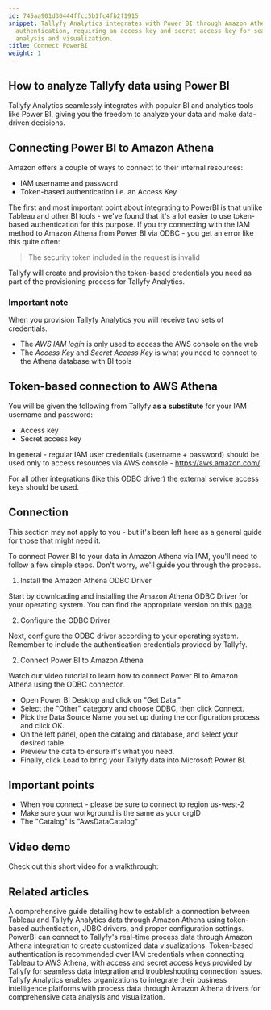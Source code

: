 ```yaml
---
id: 745aa901d30444ffcc5b1fc4fb2f1915
snippet: Tallyfy Analytics integrates with Power BI through Amazon Athena using token-based
  authentication, requiring an access key and secret access key for seamless data
  analysis and visualization.
title: Connect PowerBI
weight: 1
---
```


## How to analyze Tallyfy data using Power BI

Tallyfy Analytics seamlessly integrates with popular BI and analytics tools like Power BI, giving you the freedom to analyze your data and make data-driven decisions.

## Connecting Power BI to Amazon Athena

Amazon offers a couple of ways to connect to their internal resources:

* IAM username and password
* Token-based authentication i.e. an Access Key

The first and most important point about integrating to PowerBI is that unlike Tableau and other BI tools - we've found that it's a lot easier to use token-based authentication for this purpose. If you try connecting with the IAM method to Amazon Athena from Power BI via ODBC - you get an error like this quite often:

> The security token included in the request is invalid

Tallyfy will create and provision the token-based credentials you need as part of the provisioning process for Tallyfy Analytics.

### Important note

When you provision Tallyfy Analytics you will receive two sets of credentials.

* The _AWS IAM login_ is only used to access the AWS console on the web
* The _Access Key_ and _Secret Access Key_ is what you need to connect to the Athena database with BI tools

## Token-based connection to AWS Athena

You will be given the following from Tallyfy **as a substitute** for your IAM username and password:

* Access key
* Secret access key

In general - regular IAM user credentials (username + password) should be used only to access resources via AWS console - https://aws.amazon.com/

For all other integrations (like this ODBC driver) the external service access keys should be used.

## Connection

This section may not apply to you - but it's been left here as a general guide for those that might need it.

To connect Power BI to your data in Amazon Athena via IAM, you'll need to follow a few simple steps. Don't worry, we'll guide you through the process.

1. Install the Amazon Athena ODBC Driver

Start by downloading and installing the Amazon Athena ODBC Driver for your operating system. You can find the appropriate version on this [page](https://docs.aws.amazon.com/athena/latest/ug/connect-with-odbc.html).

2. Configure the ODBC Driver

Next, configure the ODBC driver according to your operating system.  Remember to include the authentication credentials provided by Tallyfy.

2. Connect Power BI to Amazon Athena

Watch our video tutorial to learn how to connect Power BI to Amazon Athena using the ODBC connector.

- Open Power BI Desktop and click on "Get Data."
- Select the "Other" category and choose ODBC, then click Connect.
- Pick the Data Source Name you set up during the configuration process and click OK.
- On the left panel, open the catalog and database, and select your desired table.
- Preview the data to ensure it's what you need.
- Finally, click Load to bring your Tallyfy data into Microsoft Power BI.

## Important points

* When you connect - please be sure to connect to region us-west-2
* Make sure your workground is the same as your orgID
* The "Catalog" is "AwsDataCatalog"

## Video demo

Check out this short video for a walkthrough:

<lite-vimeo videoid="359564159"></lite-vimeo>


## Related articles
<CardGrid>
<LinkTitleCard header="<b>Tableau > Connect Tableau to Tallyfy</b>" href="/products/pro/integrations/analytics/tableau/how-can-i-connect-tableau-to-my-tallyfy-data/" > A comprehensive guide detailing how to establish a connection between Tableau and Tallyfy Analytics data through Amazon Athena using token-based authentication, JDBC drivers, and proper configuration settings. </LinkTitleCard>
<LinkTitleCard header="<b>Analytics > PowerBI</b>" href="/products/pro/integrations/analytics/powerbi/" > PowerBI can connect to Tallyfy's real-time process data through Amazon Athena integration to create customized data visualizations. </LinkTitleCard>
<LinkTitleCard header="<b>Tableau > Troubleshoot issues</b>" href="/products/pro/integrations/analytics/tableau/how-to-troubleshoot-data-connection-issues-in-tallyfy/" > Token-based authentication is recommended over IAM credentials when connecting Tableau to AWS Athena, with access and secret access keys provided by Tallyfy for seamless data integration and troubleshooting connection issues. </LinkTitleCard>
<LinkTitleCard header="<b>Integrations > Tallyfy Analytics</b>" href="/products/pro/integrations/analytics/" > Tallyfy Analytics enables organizations to integrate their business intelligence platforms with process data through Amazon Athena drivers for comprehensive data analysis and visualization. </LinkTitleCard>
</CardGrid>